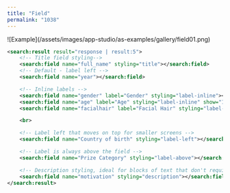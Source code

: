 ```yaml
---
title: "Field"
permalink: "1038"
---
```


<Frame>![Example](/assets/images/app-studio/as-examples/gallery/field01.png)</Frame>

```xml
<search:result result="response | result:5">
    <!-- Title field styling-->
    <search:field name="full_name" styling="title"></search:field>
    <!-- Default - label left -->
    <search:field name="year"></search:field>

    <!-- Inline labels -->
    <search:field name="gender" label="Gender" styling="label-inline"></search:field>
    <search:field name="age" label="Age" styling="label-inline" show="1"></search:field>
    <search:field name="facialhair" label="Facial Hair" styling="label-inline"></search:field>

    <br>

    <!-- Label left that moves on top for smaller screens -->
    <search:field name="Country of birth" styling="label-left"></search:field>

    <!-- Label is always above the field -->
    <search:field name="Prize Category" styling="label-above"></search:field>

    <!-- Description styling, ideal for blocks of text that don't require a label -->
    <search:field name="motivation" styling="description"></search:field>
</search:result>
```
